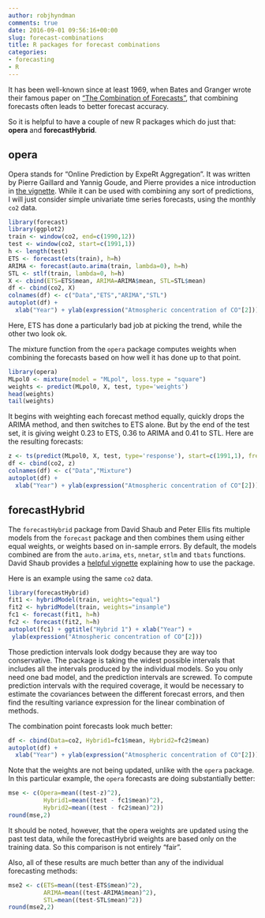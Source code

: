 ```yaml
---
author: robjhyndman
comments: true
date: 2016-09-01 09:56:16+00:00
slug: forecast-combinations
title: R packages for forecast combinations
categories:
- forecasting
- R
---
```


It has been well-known since at least 1969, when Bates and Granger wrote their famous paper on [“The Combination of Forecasts”](https://www.jstor.org/stable/3008764), that combining forecasts often leads to better forecast accuracy.

So it is helpful to have a couple of new R packages which do just that: **opera** and **forecastHybrid**.

<!-- more -->

## opera

Opera stands for “Online Prediction by ExpeRt Aggregation”. It was written by Pierre Gaillard and Yannig Goude, and Pierre provides a nice introduction in [the vignette](https://cran.r-project.org/web/packages/opera/vignettes/opera-vignette.html). While it can be used with combining any sort of predictions, I will just consider simple univariate time series forecasts, using the monthly `co2` data.

```r
library(forecast)
library(ggplot2)
train <- window(co2, end=c(1990,12))
test <- window(co2, start=c(1991,1))
h <- length(test)
ETS <- forecast(ets(train), h=h)
ARIMA <- forecast(auto.arima(train, lambda=0), h=h)
STL <- stlf(train, lambda=0, h=h)
X <- cbind(ETS=ETS$mean, ARIMA=ARIMA$mean, STL=STL$mean)
df <- cbind(co2, X)
colnames(df) <- c("Data","ETS","ARIMA","STL")
autoplot(df) +
  xlab("Year") + ylab(expression("Atmospheric concentration of CO"[2]))
```

Here, ETS has done a particularly bad job at picking the trend, while the other two look ok.

The mixture function from the `opera` package computes weights when combining the forecasts based on how well it has done up to that point.

```r
library(opera)
MLpol0 <- mixture(model = "MLpol", loss.type = "square")
weights <- predict(MLpol0, X, test, type='weights')
head(weights)
tail(weights)
```


It begins with weighting each forecast method equally, quickly drops the ARIMA method, and then switches to ETS alone. But by the end of the test set, it is giving weight 0.23 to ETS, 0.36 to ARIMA and 0.41 to STL. Here are the resulting forecasts:

```r
z <- ts(predict(MLpol0, X, test, type='response'), start=c(1991,1), freq=12)
df <- cbind(co2, z)
colnames(df) <- c("Data","Mixture")
autoplot(df) +
  xlab("Year") + ylab(expression("Atmospheric concentration of CO"[2]))
```


## forecastHybrid



The `forecastHybrid` package from David Shaub and Peter Ellis fits multiple models from the `forecast` package and then combines them using either equal weights, or weights based on in-sample errors. By default, the models combined are from the `auto.arima`, `ets`, `nnetar`, `stlm` and `tbats` functions. David Shaub provides a [helpful vignette](https://cran.r-project.org/web/packages/forecastHybrid/vignettes/forecastHybrid.html) explaining how to use the package.

Here is an example using the same `co2` data.

```r
library(forecastHybrid)
fit1 <- hybridModel(train, weights="equal")
fit2 <- hybridModel(train, weights="insample")
fc1 <- forecast(fit1, h=h)
fc2 <- forecast(fit2, h=h)
autoplot(fc1) + ggtitle("Hybrid 1") + xlab("Year") +
 ylab(expression("Atmospheric concentration of CO"[2]))
```



Those prediction intervals look dodgy because they are way too conservative. The package is taking the widest possible intervals that includes all the intervals produced by the individual models. So you only need one bad model, and the prediction intervals are screwed. To compute prediction intervals with the required coverage, it would be necessary to estimate the covariances between the different forecast errors, and then find the resulting variance expression for the linear combination of methods.

The combination point forecasts look much better:

```r
df <- cbind(Data=co2, Hybrid1=fc1$mean, Hybrid2=fc2$mean)
autoplot(df) +
  xlab("Year") + ylab(expression("Atmospheric concentration of CO"[2]))
```

Note that the weights are not being updated, unlike with the `opera` package. In this particular example, the `opera` forecasts are doing substantially better:

```r
mse <- c(Opera=mean((test-z)^2),
          Hybrid1=mean((test - fc1$mean)^2),
          Hybrid2=mean((test - fc2$mean)^2))
round(mse,2)
```

It should be noted, however, that the opera weights are updated using the past test data, while the forecastHybrid weights are based only on the training data. So this comparison is not entirely "fair".

Also, all of these results are much better than any of the individual forecasting methods:

```r
mse2 <- c(ETS=mean((test-ETS$mean)^2),
          ARIMA=mean((test-ARIMA$mean)^2),
          STL=mean((test-STL$mean)^2))
round(mse2,2)
```

